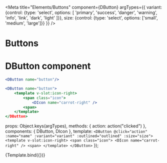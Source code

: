 
<Meta 
    title="Elements/Buttons" 
    component={DButton}
    argTypes={{
        variant: {control: {type: 'select', options: [
            'primary',
            'success',
            'danger',
            'warning',
            'info',
            'link',
            'dark',
            'light'
          ]}},
        size: {control: {type: 'select', options: ['small', 'medium', 'large']}}
    }}
/>

# Buttons
<ArgsTable story="Buttons"/>

# DButton component
```jsx
<DButton name="button"/>
```

```jsx
<DButton name="button">
    <template v-slot:icon-right>
        <span class="icon">
            <DIcon name="carrot-right" />
        <span>
    </template>
</DButton>
```

  props: Object.keys(argTypes),
  methods: { action: action("clicked") },
  components: { DButton, DIcon },
  template: `<DButton @click="action" :name="name" :variant="variant" :outlined="outlined" :size="size">
                <template v-slot:icon-right>
                    <span class="icon">
                        <DIcon name="carrot-right" />
                    <span>
                </template>
            </DButton>`
});

<Canvas>
  <Story name="Buttons" args={{name: 'button', variant: 'warning', outlined: false, size: 'small'}} >
    {Template.bind({})}
  </Story>
</Canvas>